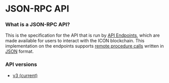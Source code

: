 # JSON-RPC API

### What is a JSON-RPC API?

This is the specification for the API that is run by [API Endpoints](/concepts/network/api-endpoints), which are made available for users to interact with the ICON blockchain. This implementation on the endpoints supports [remote procedure calls](https://en.wikipedia.org/wiki/Remote_procedure_call) written in [JSON](https://en.wikipedia.org/wiki/JSON) format.

### API versions

* [v3 (current)](/icon-stack/client-apis/json-rpc-api/v3)
